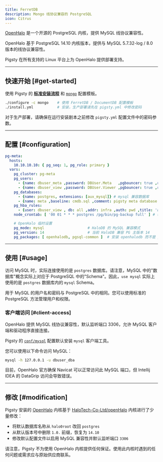 ```yaml
---
title: FerretDB
description: Mongo 线协议兼容的 PostgreSQL
icon: Citrus
---
```


[OpenHalo](https://www.openhalo.org/) 是一个开源的 PostgreSQL 内核，提供 MySQL 线协议兼容性。

OpenHalo 基于 PostgreSQL 14.10 内核版本，提供与 MySQL 5.7.32-log / 8.0 版本的线协议兼容性。

Pigsty 在所有支持的 Linux 平台上为 OpenHalo 提供部署支持。



------

## 快速开始 [#get-started]

使用 Pigsty 的 [**标准安装流程**](/zh/install/start/) 和 [`mongo`](https://github.com/pgsty/pigsty/blob/main/conf/mongo.yml) 配置模板。

```bash
./configure -c mongo    # 使用 FerretDB / DocumentDB 配置模板
./install.yml           # 安装，生产部署请先在 pigsty.yml 中修改密码
```

对于生产部署，请确保在运行安装剧本之前修改 `pigsty.yml` 配置文件中的密码参数。


------

## 配置 [#configuration]

```yaml
pg-meta:
  hosts:
    10.10.10.10: { pg_seq: 1, pg_role: primary }
  vars:
    pg_cluster: pg-meta
    pg_users:
      - {name: dbuser_meta ,password: DBUser.Meta   ,pgbouncer: true ,roles: [dbrole_admin]    ,comment: pigsty admin user }
      - {name: dbuser_view ,password: DBUser.Viewer ,pgbouncer: true ,roles: [dbrole_readonly] ,comment: read-only viewer for meta database }
    pg_databases:
      - {name: postgres, extensions: [aux_mysql]} # mysql 兼容数据库
      - {name: meta ,baseline: cmdb.sql ,comment: pigsty meta database ,schemas: [pigsty]}
    pg_hba_rules:
      - {user: dbuser_view , db: all ,addr: infra ,auth: pwd ,title: 'allow grafana dashboard access cmdb from infra nodes'}
    node_crontab: [ '00 01 * * * postgres /pg/bin/pg-backup full' ] # 每天凌晨 1 点进行全量备份

    # OpenHalo 临时设置
    pg_mode: mysql                    # HaloDB 的 MySQL 兼容模式
    pg_version: 14                    # 当前 HaloDB 兼容 PG 主版本 14
    pg_packages: [ openhalodb, pgsql-common ]  # 安装 openhalodb 而不是 postgresql 内核
```


------

## 使用 [#usage]

访问 MySQL 时，实际连接使用的是 `postgres` 数据库。请注意，MySQL 中的"数据库"概念实际上对应于 PostgreSQL 中的"Schema"。因此，`use mysql` 实际上使用的是 `postgres` 数据库内的 `mysql` Schema。

用于 MySQL 的用户名和密码与 PostgreSQL 中的相同。您可以使用标准的 PostgreSQL 方法管理用户和权限。

### 客户端访问 [#client-access]

OpenHalo 提供 MySQL 线协议兼容性，默认监听端口 3306，允许 MySQL 客户端和驱动程序直接连接。

Pigsty 的 [`conf/mysql`](https://github.com/pgsty/pigsty/blob/main/conf/mysql.yml) 配置默认安装 `mysql` 客户端工具。

您可以使用以下命令访问 MySQL：

```bash
mysql -h 127.0.0.1 -u dbuser_dba
```

目前，OpenHalo 官方确保 Navicat 可以正常访问此 MySQL 端口，但 Intellij IDEA 的 DataGrip 访问会导致错误。




------

## 修改 [#modification]

Pigsty 安装的 [OpenHalo](https://github.com/pgsty/openHalo) 内核基于 [HaloTech-Co-Ltd/openHalo](https://github.com/HaloTech-Co-Ltd/openHalo) 内核进行了少量修改：

- 将默认数据库名称从 `halo0root` 改回 `postgres`
- 从默认版本号中删除 `1.0.` 前缀，恢复为 `14.10`
- 修改默认配置文件以启用 MySQL 兼容性并默认监听端口 `3306`

请注意，Pigsty 不为使用 OpenHalo 内核提供任何保证。使用此内核时遇到的任何问题或需求应与原始供应商联系。